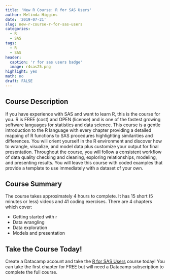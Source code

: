 ```yaml
---
title: 'New R Course: R for SAS Users'
author: Melinda Higgins
date: '2019-07-21'
slug: new-r-course-r-for-sas-users
categories:
  - R
  - SAS
tags:
  - R
  - SAS
header:
  caption: 'r for sas users badge'
  image: r4sas25.png
highlight: yes
math: no
draft: FALSE
---
```


## Course Description

If you have experience with SAS and want to learn R, this is the course for you. R is FREE (cost) and OPEN (license) and is one of the fastest growing software languages for statistics and data science. This course is a gentle introduction to the R language with every chapter providing a detailed mapping of R functions to SAS procedures highlighting similarities and differences. You will orient yourself in the R environment and discover how to wrangle, visualize, and model data plus customize your output for final presentation. Throughout the course, you will follow a consistent workflow of data quality checking and cleaning, exploring relationships, modeling, and presenting results. You will leave this course with coded examples that provide a template to use immediately with a dataset of your own.

## Course Summary

The course takes approximately 4 hours to complete. It has 15 short (5 minutes or less) videos and 41 coding exercises. There are 4 chapters which cover:

* Getting started with r
* Data wrangling
* Data exploration
* Models and presentation

## Take the Course Today!

Create a Datacamp account and take the [R for SAS Users](https://www.datacamp.com/courses/r-for-sas-users) course today! You can take the first chapter for FREE but will need a Datacamp subscription to complete the full course.


